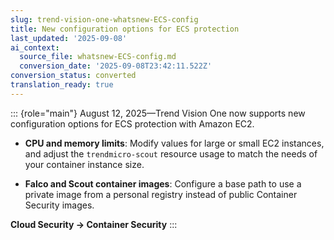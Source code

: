 ```yaml
---
slug: trend-vision-one-whatsnew-ECS-config
title: New configuration options for ECS protection
last_updated: '2025-09-08'
ai_context:
  source_file: whatsnew-ECS-config.md
  conversion_date: '2025-09-08T23:42:11.522Z'
conversion_status: converted
translation_ready: true
---
```


::: {role="main"}
August 12, 2025—Trend Vision One now supports new configuration options for ECS protection with Amazon EC2.

- **CPU and memory limits**: Modify values for large or small EC2 instances, and adjust the `trendmicro-scout` resource usage to match the needs of your container instance size.

- **Falco and Scout container images**: Configure a base path to use a private image from a personal registry instead of public Container Security images.

**Cloud Security → Container Security**
:::
